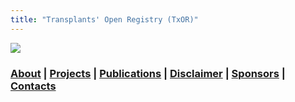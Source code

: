 ```yaml
---
title: "Transplants' Open Registry (TxOR)"
---
```


![](images/od2.jpg)

### [About](about.html) | [Projects](projects.html) | [Publications](publications.html) | [Disclaimer](disclaimer.html) | [Sponsors](sponsors.html) | [Contacts](contacts.html)

